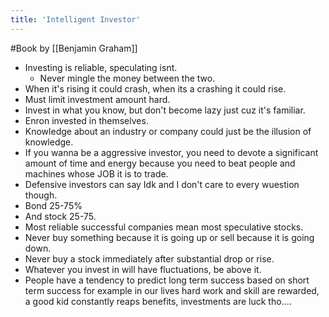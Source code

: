 ```yaml
---
title: 'Intelligent Investor'
---
```


#Book by [[Benjamin Graham]]
- Investing is reliable, speculating isnt. 
	- Never mingle the money between the two. 
- When it's rising it could crash, when its a crashing it could rise.
- Must limit investment amount hard. 
- Invest in what you know, but don't become lazy just cuz it's familiar. 
- Enron invested in themselves. 
- Knowledge about an industry or company could just be the illusion of knowledge. 
- If you wanna be a aggressive investor, you need to devote a significant amount of time and energy because you need to beat people and machines whose JOB it is to trade. 
- Defensive investors can say Idk and I don't care to every wuestion though. 
- Bond 25-75% 
- And stock 25-75. 
- Most reliable successful companies mean most speculative stocks. 
- Never buy something because it is going up or sell because it is going down. 
- Never buy a stock immediately after substantial drop or rise.
- Whatever you invest in will have fluctuations, be above it. 
- People have a tendency to predict long term success based on short term success for example in our lives hard work and skill are rewarded, a good kid constantly reaps benefits, investments are luck tho....